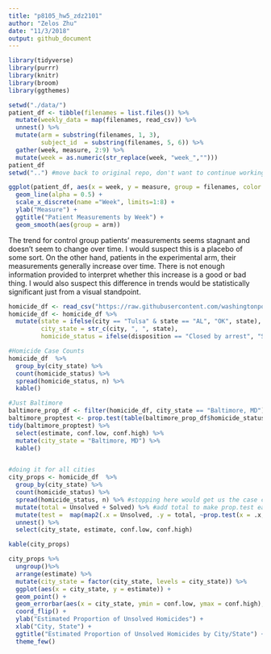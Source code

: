 ```yaml
---
title: "p8105_hw5_zdz2101"
author: "Zelos Zhu"
date: "11/3/2018"
output: github_document
---
```


```r
library(tidyverse)
library(purrr)
library(knitr)
library(broom)
library(ggthemes)
```

```r
setwd("./data/")
patient_df <- tibble(filenames = list.files()) %>%
  mutate(weekly_data = map(filenames, read_csv)) %>%
  unnest() %>%
  mutate(arm = substring(filenames, 1, 3),
         subject_id  = substring(filenames, 5, 6)) %>%
  gather(week, measure, 2:9) %>%
  mutate(week = as.numeric(str_replace(week, "week_","")))
patient_df
setwd("..") #move back to original repo, don't want to continue working in the /data folder

ggplot(patient_df, aes(x = week, y = measure, group = filenames, color = arm)) +
  geom_line(alpha = 0.5) +
  scale_x_discrete(name ="Week", limits=1:8) +
  ylab("Measure") +
  ggtitle("Patient Measurements by Week") +
  geom_smooth(aes(group = arm))
```

The trend for control group patients' measurements seems stagnant and doesn't seem to change over time. I would suspect this is a placebo of some sort. On the other hand, patients in the experimental arm, their measurements generally increase over time. There is not enough information provided to interpret whether this increase is a good or bad thing. I would also suspect this difference in trends would be statistically significant just from a visual standpoint. 

```r
homicide_df <- read_csv("https://raw.githubusercontent.com/washingtonpost/data-homicides/master/homicide-data.csv")
homicide_df <- homicide_df %>%
  mutate(state = ifelse(city == "Tulsa" & state == "AL", "OK", state), #There is a typo in the data set based on lat/long
         city_state = str_c(city, ", ", state),
         homicide_status = ifelse(disposition == "Closed by arrest", "Solved", "Unsolved"))

#Homicide Case Counts
homicide_df  %>%
  group_by(city_state) %>%
  count(homicide_status) %>%
  spread(homicide_status, n) %>%
  kable()

#Just Baltimore
baltimore_prop_df <- filter(homicide_df, city_state == "Baltimore, MD")
baltimore_proptest <- prop.test(table(baltimore_prop_df$homicide_status))
tidy(baltimore_proptest) %>%
  select(estimate, conf.low, conf.high) %>%
  mutate(city_state = "Baltimore, MD") %>%
  kable()


#doing it for all cities
city_props <- homicide_df  %>%
  group_by(city_state) %>%
  count(homicide_status) %>%
  spread(homicide_status, n) %>% #stopping here would get us the case counts from earlier
  mutate(total = Unsolved + Solved) %>% #add total to make prop.test easier to use
  mutate(test =  map(map2(.x = Unsolved, .y = total, ~prop.test(x = .x, n = .y)), tidy)) %>%
  unnest() %>%
  select(city_state, estimate, conf.low, conf.high)

kable(city_props)

city_props %>%
  ungroup()%>%
  arrange(estimate) %>%
  mutate(city_state = factor(city_state, levels = city_state)) %>%
  ggplot(aes(x = city_state, y = estimate)) + 
  geom_point() + 
  geom_errorbar(aes(x = city_state, ymin = conf.low, ymax = conf.high), width=0.2, size=1, color="blue") + 
  coord_flip() + 
  ylab("Estimated Proportion of Unsolved Homicides") + 
  xlab("City, State") + 
  ggtitle("Estimated Proportion of Unsolved Homicides by City/State") +
  theme_few()
```

